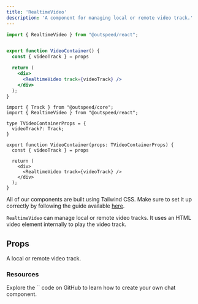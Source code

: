 ```yaml
---
title: 'RealtimeVideo'
description: 'A component for managing local or remote video track.'
---
```


<RequestExample>

```jsx VideoContainer.jsx
import { RealtimeVideo } from "@outspeed/react";


export function VideoContainer() {
  const { videoTrack } = props

  return (
    <div>
      <RealtimeVideo track={videoTrack} />
    </div>
  );
}
```

```tsx VideoContainer.tsx
import { Track } from "@outspeed/core";
import { RealtimeVideo } from "@outspeed/react";

type TVideoContainerProps = {
  videoTrack?: Track;
}

export function VideoContainer(props: TVideoContainerProps) {
  const { videoTrack } = props

  return (
    <div>
      <RealtimeVideo track={videoTrack} />
    </div>
  );
}
```
</RequestExample>

<Note>All of our components are built using Tailwind CSS. Make sure to set it up correctly by following the guide available [here](https://tailwindcss.com/docs/installation).</Note>


`RealtimeVideo` can manage local or remote video tracks. It uses an HTML video element internally to
play the video track. 

## Props

<ResponseField name="track" type="Track">
  A local or remote video track.
</ResponseField>

### Resources

<CardGroup cols={1}>
  <Card
    title="RealtimeVideo"
    icon="github"
    iconType="solid"
    href="https://github.com/outspeed-ai/outspeed-js/blob/main/packages/react/src/components/realtime-video.tsx"
  >
    Explore the `<RealtimeVideo />` code on GitHub to learn how to create your own chat component.
  </Card>
</CardGroup>